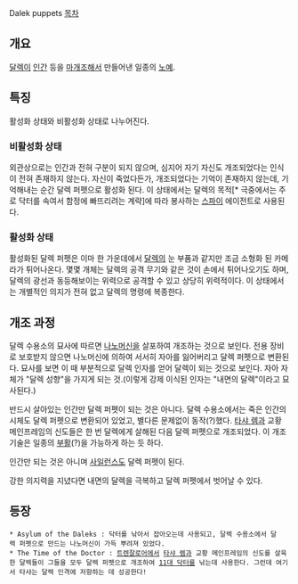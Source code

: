 Dalek puppets
[[목차]]

== 개요 ==
[[달렉]]이 [[인간]] 등을 [[마개조]]해서 만들어낸 일종의 [[노예]].

== 특징 ==
활성화 상태와 비활성화 상태로 나누어진다.

=== 비활성화 상태 ===
외관상으로는 인간과 전혀 구분이 되지 않으며, 심지어 자기 자신도 개조되었다는 인식이 전혀 존재하지 않는다. 자신이 죽었다든가, 개조되었다는 기억이 존재하지 않는데, 기억해내는 순간 달렉 퍼펫으로 활성화 된다. 이 상태에서는 달렉의 목적[* 극중에서는 주로 닥터를 속여서 함정에 빠뜨리려는 계략]에 따라 봉사하는 [[스파이]] 에이전트로 사용된다.

=== 활성화 상태 ===
활성화된 달렉 퍼펫은 이마 한 가운데에서 [[달렉]]의 눈 부품과 같지만 조금 소형화 된 카메라가 튀어나온다. 몇몇 개체는 달렉의 공격 무기와 같은 것이 손에서 튀어나오기도 하며, 달렉의 광선과 동등해보이는 위력으로 공격할 수 있고 상당히 위력적이다. 이 상태에서는 개별적인 의지가 전혀 없고 달렉의 명령에 복종한다.

== 개조 과정 ==
달렉 수용소의 묘사에 따르면 [[나노머신]]을 살포하여 개조하는 것으로 보인다. 전용 장비로 보호받지 않으면 나노머신에 의하여 서서히 자아를 잃어버리고 달렉 퍼펫으로 변환된다. 묘사를 보면 이 때 부분적으로 달렉 인자를 얻어 달렉이 되는 것으로 보인다. 자아 자체가 "달렉 성향"을 가지게 되는 것.(이렇게 강제 이식된 인자는 "내면의 달렉"이라고 묘사된다.)

반드시 살아있는 인간만 달렉 퍼펫이 되는 것은 아니다. 달렉 수용소에서는 죽은 인간의 시체도 달렉 퍼펫으로 변환되어 있었고, 별다른 문제없이 동작(?)했다. [[타샤 렘]]과 교황 메인프레임의 신도들은 한 번 달렉에게 살해된 다음 달렉 퍼펫으로 개조되었다. 이 개조 기술은 일종의 [[부활]](?)을 가능하게 하는 듯 하다.

인간만 되는 것은 아니며 [[사일런스]]도 달렉 퍼펫이 된다.

강한 의지력을 지녔다면 내면의 달렉을 극복하고 달렉 퍼펫에서 벗어날 수 있다.
== 등장 ==
 * Asylum of the Daleks : 닥터를 낚아서 잡아오는데 사용되고, 달렉 수용소에서 달렉 퍼펫으로 만드는 나노머신이 가득 뿌려져 있었다.
 * The Time of the Doctor : [[트렌잘로어]]에서 [[타샤 렘]]과 교황 메인프레임의 신도를 살육한 달렉들이 그들을 모두 달렉 퍼펫으로 개조하여 [[11대 닥터]]를 낚는데 사용한다. 그런데 여기서 타샤는 달렉 인격에 저항하는 데 성공한다!
